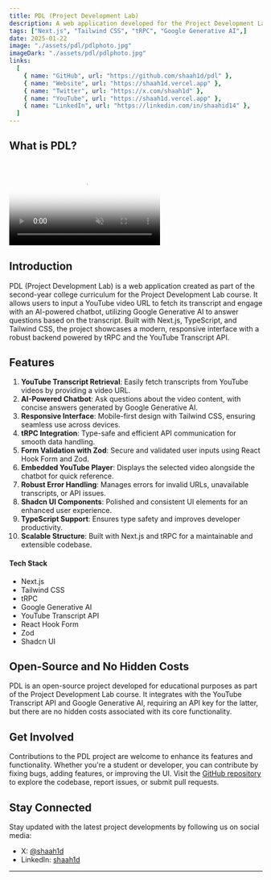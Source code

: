 ```yaml
---
title: PDL (Project Development Lab)
description: A web application developed for the Project Development Lab (PDL) course in the second year of college, enabling users to fetch YouTube video transcripts and interact with an AI-powered chatbot to ask questions about the content.
tags: ["Next.js", "Tailwind CSS", "tRPC", "Google Generative AI",]
date: 2025-01-22
image: "./assets/pdl/pdlphoto.jpg"
imageDark: "./assets/pdl/pdlphoto.jpg"
links:
  [
    { name: "GitHub", url: "https://github.com/shaah1d/pdl" },
    { name: "Website", url: "https://shaah1d.vercel.app" },
    { name: "Twitter", url: "https://x.com/shaah1d" },
    { name: "YouTube", url: "https://shaah1d.vercel.app" },
    { name: "LinkedIn", url: "https://linkedin.com/in/shaahid14" },
  ]
---
```


## What is PDL?

<br />
<video
  muted
  autoPlay
  loop
  className="w-full aspect-video"
  poster="./assets/pdl/pdlphoto.jpg"
>
  <source src="https://res.cloudinary.com/dv6t6t4lp/video/upload/v1753462256/pdlv2_mzcq1b.mp4" />
</video>

## Introduction

PDL (Project Development Lab) is a web application created as part of the second-year college curriculum for the Project Development Lab course. It allows users to input a YouTube video URL to fetch its transcript and engage with an AI-powered chatbot, utilizing Google Generative AI to answer questions based on the transcript. Built with Next.js, TypeScript, and Tailwind CSS, the project showcases a modern, responsive interface with a robust backend powered by tRPC and the YouTube Transcript API.

## Features

1. **YouTube Transcript Retrieval**: Easily fetch transcripts from YouTube videos by providing a video URL.
2. **AI-Powered Chatbot**: Ask questions about the video content, with concise answers generated by Google Generative AI.
3. **Responsive Interface**: Mobile-first design with Tailwind CSS, ensuring seamless use across devices.
4. **tRPC Integration**: Type-safe and efficient API communication for smooth data handling.
5. **Form Validation with Zod**: Secure and validated user inputs using React Hook Form and Zod.
6. **Embedded YouTube Player**: Displays the selected video alongside the chatbot for quick reference.
7. **Robust Error Handling**: Manages errors for invalid URLs, unavailable transcripts, or API issues.
8. **Shadcn UI Components**: Polished and consistent UI elements for an enhanced user experience.
9. **TypeScript Support**: Ensures type safety and improves developer productivity.
10. **Scalable Structure**: Built with Next.js and tRPC for a maintainable and extensible codebase.





#### Tech Stack

- Next.js
- Tailwind CSS
- tRPC
- Google Generative AI
- YouTube Transcript API
- React Hook Form
- Zod
- Shadcn UI

## Open-Source and No Hidden Costs

PDL is an open-source project developed for educational purposes as part of the Project Development Lab course. It integrates with the YouTube Transcript API and Google Generative AI, requiring an API key for the latter, but there are no hidden costs associated with its core functionality.

## Get Involved

Contributions to the PDL project are welcome to enhance its features and functionality. Whether you're a student or developer, you can contribute by fixing bugs, adding features, or improving the UI. Visit the [GitHub repository](https://github.com/shaah1d/pdl) to explore the codebase, report issues, or submit pull requests.

## Stay Connected

Stay updated with the latest project developments by following us on social media:

- X: [@shaah1d](https://x.com/shaah1d)
- LinkedIn: [shaah1d](https://linkedin.com/in/shaahid14)
---